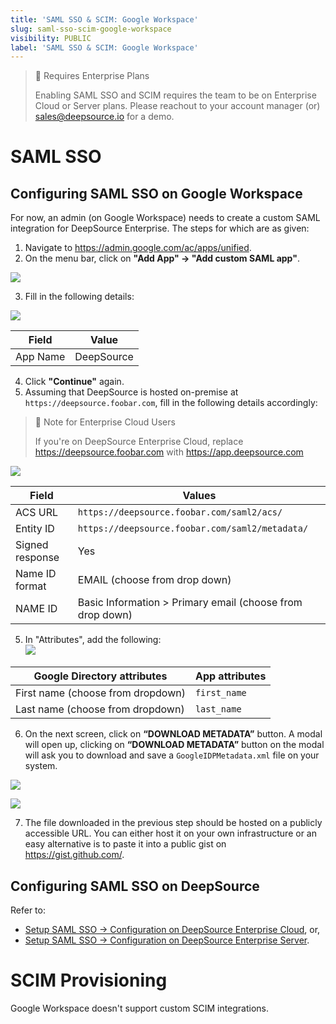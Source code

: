 ```yaml
---
title: 'SAML SSO & SCIM: Google Workspace'
slug: saml-sso-scim-google-workspace
visibility: PUBLIC
label: 'SAML SSO & SCIM: Google Workspace'
---
```

> 📘 Requires Enterprise Plans
> 
> Enabling SAML SSO and SCIM requires the team to be on Enterprise Cloud or Server plans. Please reachout to your account manager (or) [sales@deepsource.io](mailto:sales@deepsource.io) for a demo.

# SAML SSO

## Configuring SAML SSO on Google Workspace

For now, an admin (on Google Workspace) needs to create a custom SAML integration for DeepSource Enterprise. The steps for which are as given:

1. Navigate to https://admin.google.com/ac/apps/unified.
2. On the menu bar, click on **"Add App" -> "Add custom SAML app"**.

![](https://files.readme.io/d338028-image.png)


3. Fill in the following details:

![](https://files.readme.io/9497133-image.png)


| Field    | Value      |
| -------- | ---------- |
| App Name | DeepSource |

4. Click **"Continue"** again.
5. Assuming that DeepSource is hosted on-premise at `https://deepsource.foobar.com`, fill in the following details accordingly:

> 🚧 Note for Enterprise Cloud Users
> 
> If you're on DeepSource Enterprise Cloud, replace https://deepsource.foobar.com with https://app.deepsource.com

![](https://files.readme.io/9e0fc91-image.png)


| Field           | Values                                                    |
| --------------- | --------------------------------------------------------- |
| ACS URL         | `https://deepsource.foobar.com/saml2/acs/`                |
| Entity ID       | `https://deepsource.foobar.com/saml2/metadata/`           |
| Signed response | Yes                                                       |
| Name ID format  | EMAIL (choose from drop down)                             |
| NAME ID         | Basic Information > Primary email (choose from drop down) |

5. In "Attributes", add the following:  
   ![](https://files.readme.io/2eb12bc-image.png)

| Google Directory attributes       | App attributes |
| --------------------------------- | -------------- |
| First name (choose from dropdown) | `first_name`   |
| Last name (choose from dropdown)  | `last_name`    |

6. On the next screen, click on **“DOWNLOAD METADATA”** button. A modal will open up, clicking on **“DOWNLOAD METADATA”** button on the modal will ask you to download and save a `GoogleIDPMetadata.xml` file on your system. 

![](https://files.readme.io/13a8d65-image.png)

![](https://files.readme.io/daaedcd-image.png)


7. The file downloaded in the previous step should be hosted on a publicly accessible URL. You can either host it on your own infrastructure or an easy alternative is to paste it into a public gist on https://gist.github.com/.

## Configuring SAML SSO on DeepSource

Refer to:

- [Setup SAML SSO -> Configuration on DeepSource Enterprise Cloud](/docs/integrations-sso#configuration-on-deepsource-enterprise-cloud), or,
- [Setup SAML SSO -> Configuration on DeepSource Enterprise Server](/docs/integrations-sso#configuration-on-deepsource-enterprise-server).

# SCIM Provisioning

Google Workspace doesn't support custom SCIM integrations.
